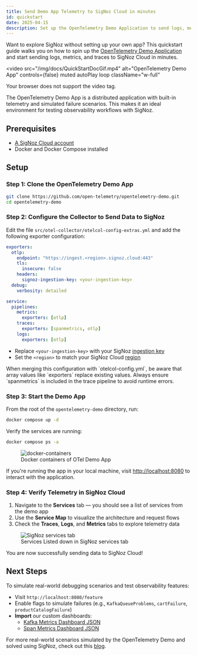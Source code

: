 ```yaml
---
title: Send Demo App Telemetry to SigNoz Cloud in minutes
id: quickstart
date: 2025-04-15
description: Set up the OpenTelemetry Demo Application to send logs, metrics, and traces to SigNoz Cloud in minutes.
---
```


Want to explore SigNoz without setting up your own app? This quickstart guide walks you on how to spin up the [OpenTelemetry Demo Application](https://github.com/open-telemetry/opentelemetry-demo) and 
start sending logs, metrics, and traces to SigNoz Cloud in minutes. 

<video 
  src="/img/docs/QuickStartDocGif.mp4" 
  alt="OpenTelemetry Demo App" 
  controls={false}
  muted
  autoPlay
  loop
  className="w-full"
>
  Your browser does not support the video tag.
</video>

The OpenTelemetry Demo App is a distributed application with built-in telemetry and simulated failure scenarios. This makes it an ideal environment for testing observability workflows with SigNoz.

## Prerequisites

- [A SigNoz Cloud account](/teams/)
- Docker and Docker Compose installed

## Setup

### Step 1: Clone the OpenTelemetry Demo App

```bash
git clone https://github.com/open-telemetry/opentelemetry-demo.git
cd opentelemetry-demo
```

### Step 2: Configure the Collector to Send Data to SigNoz

Edit the file `src/otel-collector/otelcol-config-extras.yml` and add the following exporter configuration:

```yml:otelcol-config-extras.yml
exporters:
  otlp:
    endpoint: "https://ingest.<region>.signoz.cloud:443"
    tls:
      insecure: false
    headers:
      signoz-ingestion-key: <your-ingestion-key>
  debug:
    verbosity: detailed

service:
  pipelines:
    metrics:
      exporters: [otlp]
    traces:
      exporters: [spanmetrics, otlp]
    logs: 
      exporters: [otlp]
```

- Replace `<your-ingestion-key>` with your SigNoz [ingestion key](/docs/ingestion/signoz-cloud/keys/)
- Set the `<region>` to match your SigNoz Cloud [region](/docs/ingestion/signoz-cloud/overview/#get-started)


<Admonition>
When merging this configuration with `otelcol-config.yml`, be aware that array values like `exporters` replace existing values. Always ensure `spanmetrics` is included in the trace pipeline to avoid 
runtime errors.
</Admonition>

### Step 3: Start the Demo App

From the root of the `opentelemetry-demo` directory, run:

```bash
docker compose up -d
```

Verify the services are running:

```bash
docker compose ps -a
```

<figure>
  <img src="/img/blog/2025/03/otel-demo-docker-containers.webp" alt="docker-containers" />
  <figcaption>Docker containers of OTel Demo App</figcaption>
</figure>

If you're running the app in your local machine, visit [http://localhost:8080](http://localhost:8080) to interact with the application.

### Step 4: Verify Telemetry in SigNoz Cloud

1. Navigate to the **Services** tab — you should see a list of services from the demo app
2. Use the **Service Map** to visualize the architecture and request flows
3. Check the **Traces**, **Logs**, and **Metrics** tabs to explore telemetry data

<figure>
  <img src="/img/blog/2025/03/otel-demo-services.webp" alt="SigNoz services tab" />
  <figcaption>Services Listed down in SigNoz services tab</figcaption>
</figure>

You are now successfully sending data to SigNoz Cloud!


## Next Steps

To simulate real-world debugging scenarios and test observability features:

- Visit `http://localhost:8080/feature`
- Enable flags to simulate failures (e.g., `KafkaQueueProblems`, `cartFailure`, `productCatalogFailure`)
- **Import** our custom dashboards:
  - [Kafka Metrics Dashboard JSON](https://github.com/ezeslucky/monitrix.git/tree/main/public/dashboards/otel-demo-kafka-metrics.json)
  - [Span Metrics Dashboard JSON](https://github.com/ezeslucky/monitrix.git/tree/main/public/dashboards/otel-demo-span-metrics.json)

For more real-world scenarios simulated by the OpenTelemetry Demo and solved using SigNoz, check out this [blog](https://signoz.io/blog/opentelemetry-demo/#debugging-real-life-scenarios-with-signoz-simulated-by-the-otel-demo-app).

